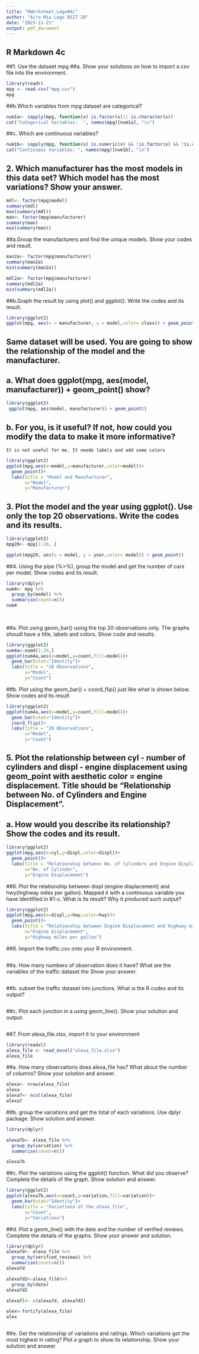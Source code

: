 ```yaml
---
title: "RWorksheet_Lego#4c"
author: "Aira Mia Lego BSIT 2B"
date: "2023-11-21"
output: pdf_document
---
```

## R Markdown 4c
##1. Use the dataset mpg
##a. Show your solutions on how to import a csv file into the environment.
```r
library(readr)
mpg <- read.csv("mpg.csv")
mpg
```

##b.Which variables from mpg dataset are categorical?
```r
num1a<- sapply(mpg, function(x) is.factor(x)|| is.character(x))
cat("Categorical Variables:  ", names(mpg)[num1a], "\n")
```

##c. Which are continuous variables?
```r
num1b<- sapply(mpg, function(x) is.numeric(x) && !is.factor(x) && !is.character(x))
cat("Continuous Variables: ", names(mpg)[num1b], "\n")
```

## 2. Which manufacturer has the most models in this data set? Which model has the most variations? Show your answer.

```r
mdl<- factor(mpg$model)
summary(mdl)
max(summary(mdl))
man<- factor(mpg$manufacturer)
summary(man)
max(summary(man))
```

##a.Group the manufacturers and find the unique models. Show your codes and result.
```r
man2a<- factor(mpg$manufacturer)
summary(man2a)
min(summary(man2a))
```
```r
mdl2a<- factor(mpg$manufacturer)
summary(mdl2a)
min(summary(mdl2a))
```

##b.Graph the result by using plot() and ggplot(). Write the codes and its result.
```r
library(ggplot2)
ggplot(mpg, aes(x = manufacturer, y = model,color= class)) + geom_point() 
```

## Same dataset will be used. You are going to show the relationship of the model and the manufacturer.
## a. What does ggplot(mpg, aes(model, manufacturer)) + geom_point() show?
```r
library(ggplot2)
 ggplot(mpg, aes(model, manufacturer)) + geom_point()
```
## b. For you, is it useful? If not, how could you modify the data to make it more informative?
`It is not useful for me. It neede labels and add some colors`
```r
library(ggplot2)
ggplot(mpg,aes(x=model,y=manufacturer,color=model))+
  geom_point()+
  labs(title = "Model and Manufacturer",
       x="Model",
       y="Manufacturer")


```

## 3. Plot the model and the year using ggplot(). Use only the top 20 observations. Write the codes and its results.
```r
library(ggplot2)
mpg20<- mpg[1:20, ]

ggplot(mpg20, aes(x = model, y = year,color= model)) + geom_point() 
```

##4. Using the pipe (%>%), group the model and get the number of cars per model. Show codes and its result.
```r
library(dplyr)
num4<- mpg %>%
  group_by(model) %>%
  summarise(count=n())
num4
  
  
```

##a. Plot using geom_bar() using the top 20 observations only. The graphs shoudl have a title, labels and colors. Show code and results.
```r
library(ggplot2)
num4a<-num4[1:20,]
ggplot(num4a,aes(x=model,y=count,fill=model))+
  geom_bar(stat="Identity")+
  labs(title = "20 Observations",
       x="Model",
       y="Count")

```

##b. Plot using the geom_bar() + coord_flip() just like what is shown below. Show codes and its result
```r
library(ggplot2)
ggplot(num4a,aes(x=model,y=count,fill=model))+
  geom_bar(stat="Identity")+
  coord_flip()+
  labs(title = "20 Observations",
       x="Model",
       y="Count")
```

## 5. Plot the relationship between cyl - number of cylinders and displ - engine displacement using geom_point with aesthetic color = engine displacement. Title should be “Relationship between No. of Cylinders and Engine Displacement”.
## a. How would you describe its relationship? Show the codes and its result.
```r
library(ggplot2)
ggplot(mpg,aes(x=cyl,y=displ,color=displ))+
  geom_point()+
  labs(title = "Relationship between No. of Cylinders and Engine Displacement",
       x="No. of Cylinder",
       y="Engine Displacement")

```
##6. Plot the relationship between displ (engine displacement) and hwy(highway miles per gallon). Mapped it with a continuous variable you have identified in #1-c. What is its result? Why it produced such output?
```r
library(ggplot2)
ggplot(mpg,aes(x=displ,y=hwy,color=hwy))+
  geom_point()+
  labs(title = "Relationship between Engine Displacement and Highway miles per gallon",
       x="Engine Displacement",
       y="Highway miles per gallon")
```

##6. Import the traffic.csv onto your R environment.
```r

```
##a. How many numbers of observation does it have? What are the variables of the traffic dataset the Show your answer.
```r

```
##b. subset the traffic dataset into junctions. What is the R codes and its output?
```r

```
##c. Plot each junction in a using geom_line(). Show your solution and output.
```r

```

##7. From alexa_file.xlsx, import it to your environment
```r
library(readxl)
alexa_file <- read_excel("alexa_file.xlsx")
alexa_file
```
##a. How many observations does alexa_file has? What about the number of columns? Show your solution and answer.
```r
alexa<- nrow(alexa_file)
alexa
alexa7<- ncol(alexa_file)
alexa7
```
##b. group the variations and get the total of each variations. Use dplyr package. Show solution and answer.
```r
library(dplyr)

alexa7b<- alexa_file %>%
  group_by(variation) %>%
  summarise(count=n())

alexa7b
```
##c. Plot the variations using the ggplot() function. What did you observe? Complete the details of the graph. Show solution and answer.
```r
library(ggplot2)
ggplot(alexa7b,aes(x=count,y=variation,fill=variation))+
  geom_bar(stat="Identity")+
  labs(title = "Variations of the alexa_file",
       x="Count",
       y="Variations")
```

##d. Plot a geom_line() with the date and the number of verified reviews. Complete the details of the graphs. Show your answer and solution.
```r
library(dplyr)
alexa7d<- alexa_file %>%
  group_by(verified_reviews) %>%
  summarise(count=n())
alexa7d

alexa7d2<-alexa_file%>%
  group_by(date)
alexa7d2

alexafl<- c(alexa7d, alexa7d2)
```
```r
alex<-fortify(alexa_file)
alex
```

```r

```
##e. Get the relationship of variations and ratings. Which variations got the most highest in rating? Plot a graph to show its relationship. Show your solution and answer.
```r

```